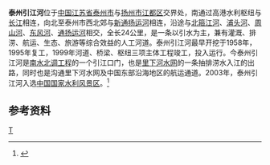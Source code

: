 '''泰州引江河'''位于[[中国|中国]][[江苏省|江苏省]][[泰州市|泰州市]]与[[扬州市|扬州市]][[江都区|江都区]]交界处，南通过高港水利枢纽与[[长江|长江]]相连，向北至泰州市西北郊与[[新通扬运河|新通扬运河]]相连，沿途与[[北箍江河|北箍江河]]、[[浦头河_(江苏省)|浦头河]]、[[周山河|周山河]]、[[东风河_(江苏省)|东风河]]、[[通扬运河|通扬运河]]相交，全长24公里，是一条以引水为主，兼有灌溉、排涝、航运、生态、旅游等综合效益的人工河道。泰州引江河最早开挖于1958年，1995年复工，1999年河道、桥梁、枢纽三项主体工程竣工，投入运行。今泰州引江河是[[南水北调工程|南水北调工程]]的一个引江口门，也是[[里下河水网|里下河水网]]的一条抽排涝水入江的出路，同时也是沟通里下河水网及中国东部沿海地区的航运通道。2003年，泰州引江河入选[[中国国家水利风景区|中国国家水利风景区]]。<ref name="中国河湖大典">{{cite book zh |author=《中国河湖大典》编纂委员会 |title=《中国河湖大典·淮河卷》 |format=M |edition=1 |location=北京 |publisher=中国水利水电出版社 |date=2010年9月 |pages=147页 |id= ISBN 978-7-5084-7953-8}}</ref>
==参考资料==
{{reflist}}
[[Category:江苏河流|T]]